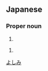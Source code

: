 ==Japanese==
{{ja-kanjitab|由|美}}

===Proper noun===
{{ja-pos|proper|ゆみ}}

# {{given name|female|lang=ja}}

{{ja-pos|proper|よしみ}}

# {{given name|female|lang=ja}}

[[Category:Japanese female given names|よしみ]]